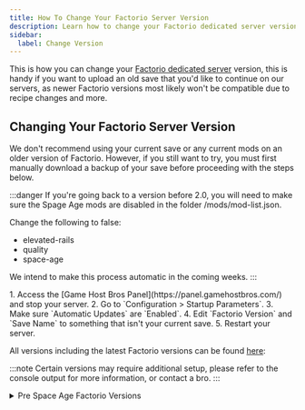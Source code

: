 ```yaml
---
title: How To Change Your Factorio Server Version
description: Learn how to change your Factorio dedicated server version.
sidebar:
  label: Change Version
---
```


This is how you can change your [Factorio dedicated server](https://www.gamehostbros.com/factorio-server-hosting/) version, this is handy if you want to upload an old save that you'd like to continue on our servers, as newer Factorio versions most likely won't be compatible due to recipe changes and more.

## Changing Your Factorio Server Version

We don't recommend using your current save or any current mods on an older version of Factorio. However, if you still want to try, you must first manually download a backup of your save before proceeding with the steps below.

:::danger
If you're going back to a version before 2.0, you will need to make sure the Spage Age mods are disabled in the folder /mods/mod-list.json.

Change the following to false:
- elevated-rails
- quality
- space-age

We intend to make this process automatic in the coming weeks.
:::

<Steps>
1. Access the [Game Host Bros Panel](https://panel.gamehostbros.com/) and stop your server.
2. Go to `Configuration > Startup Parameters`.
3. Make sure `Automatic Updates` are `Enabled`.
4. Edit `Factorio Version` and `Save Name` to something that isn't your current save.
5. Restart your server.
</Steps>

All versions including the latest Factorio versions can be found [here](https://www.factorio.com/download/archive/):

:::note
Certain versions may require additional setup, please refer to the console output for more information, or contact a bro.
:::

<details>
<summary>Pre Space Age Factorio Versions</summary>

Here are all of the Factorio versions prior to Space Age 2.0:

- 1.1.110
- 1.1.109
- 1.1.108
- 1.1.107
- 1.1.106
- 1.1.105
- 1.1.104
- 1.1.103
- 1.1.102
- 1.1.101
- 1.1.100
- 1.1.99
- 1.1.98
- 1.1.97
- 1.1.96
- 1.1.95
- 1.1.94
- 1.1.93
- 1.1.92
- 1.1.91
- 1.1.90
- 1.1.89
- 1.1.88
- 1.1.87
- 1.1.86
- 1.1.69
- 1.1.60
- 1.1.59
- 1.1.58
- 1.1.57
- 1.0.0
- 0.17.79
- 0.16.51
- 0.15.40
- 0.15.36
- 0.14.23
- 0.13.20
- 0.12.35
- 0.11.22
- 0.10.12
- 0.9.8
- 0.8.8
- 0.7.5
- 0.6.4
</details>
